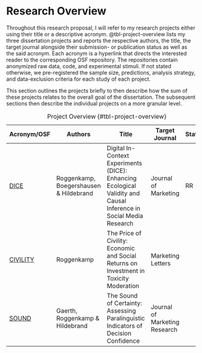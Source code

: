 # Research Overview

Throughout this research proposal, I will refer to my research projects either using their title or a descriptive acronym. @tbl-project-overview lists my three dissertation projects and reports the respective authors, the title, the target journal alongside their submission- or publication status as well as the said acronym. Each acronym is a hyperlink that directs the interested reader to the corresponding OSF repository. The repositories contain anonymized raw data, code, and experimental stimuli. If not stated otherwise, we pre-registered the sample size, predictions, analysis strategy, and data-exclusion criteria for each study of each project.

This section outlines the projects briefly to then describe how the sum of these projects relates to the overall goal of the dissertation. The subsequent sections then describe the individual projects on a more granular level.

| Acronym/OSF  | Authors                                    | Title                                                                                                              | Target Journal                | Status | OSF                   |
|----------|--------------------------------------------|-------------------------------------------------------------------------------------|---------------------------------------|------------------------|
| [DICE](https://osf.io/jcxvk/)     | Roggenkamp, Boegershausen &amp; Hildebrand | Digital In-Context Experiments (DICE): Enhancing Ecological Validity and Causal Inference in Social Media Research | Journal of Marketing | RR     |
| [CIVILITY](https://osf.io/jcxvk/) | Roggenkamp                                 | The Price of Civility: Economic and Social Returns on Investment in Toxicity Moderation                            | Marketing Letters             |        |
| [SOUND](https://osf.io/qswrz/)     | Gaerth, Roggenkamp &amp; Hildebrand        | The Sound of Certainty: Assessing Paralinguistic Indicators of Decision Confidence                                 | Journal of Marketing Research          |        |

: Project Overview {#tbl-project-overview}

